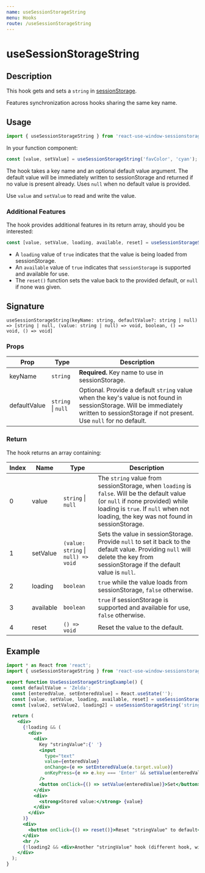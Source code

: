 ```yaml
---
name: useSessionStorageString
menu: Hooks
route: /useSessionStorageString
---
```



<h1>useSessionStorageString</h1>

## Description

This hook gets and sets a `string` in [sessionStorage](https://developer.mozilla.org/en-US/docs/Web/API/Window/sessionStorage). 

Features synchronization across hooks sharing the same key name.

## Usage

```jsx
import { useSessionStorageString } from 'react-use-window-sessionstorage';
```

In your function component:

```jsx
const [value, setValue] = useSessionStorageString('favColor', 'cyan');
```

The hook takes a key name and an optional default value argument. The default value will be immediately written to sessionStorage and returned if no value is present already. Uses `null` when no default value is provided.

Use `value` and `setValue` to read and write the value.

### Additional Features

The hook provides additional features in its return array, should you be interested:

```jsx
const [value, setValue, loading, available, reset] = useSessionStorageString('favColor', 'cyan');
```

- A `loading` value of `true` indicates that the value is being loaded from sessionStorage.
- An `available` value of `true` indicates that `sessionStorage` is supported and available for use. 
- The `reset()` function sets the value back to the provided default, or `null` if none was given.

## Signature

`useSessionStorageString(keyName: string, defaultValue?: string | null) => [string | null, (value: string | null) => void, boolean, () => void, () => void]`

### Props

| Prop | Type | Description |
|------|------|-------------|
| keyName | `string` | **Required.** Key name to use in sessionStorage. |
| defaultValue | `string` &#124; `null` | Optional. Provide a default `string` value when the key's value is not found in sessionStorage. Will be immediately written to sessionStorage if not present. Use `null` for no default. |

### Return

The hook returns an array containing:

| Index | Name | Type | Description |
|-------|------|------|-------------|
| 0 | value | `string` &#124; `null` | The `string` value from sessionStorage, when `loading` is `false`. Will be the default value (or `null` if none provided) while loading is `true`. If `null` when not loading, the key was not found in sessionStorage. |
| 1 | setValue | `(value: string` &#124; `null) => void` | Sets the value in sessionStorage. Provide `null` to set it back to the default value. Providing `null` will delete the key from sessionStorage if the default value is `null`. |
| 2 | loading | `boolean` | `true` while the value loads from sessionStorage, `false` otherwise. |
| 3 | available | `boolean` | `true` if sessionStorage is supported and available for use, `false` otherwise. |
| 4 | reset | `() => void` | Reset the value to the default. |

## Example

<div style={{border: 'solid 2px #67788a', padding: '20px'}}>
  <UseSessionStorageStringExample />
</div>

```jsx
import * as React from 'react';
import { useSessionStorageString } from 'react-use-window-sessionstorage';

export function UseSessionStorageStringExample() {
  const defaultValue = 'Zelda';
  const [enteredValue, setEnteredValue] = React.useState('');
  const [value, setValue, loading, available, reset] = useSessionStorageString('stringValue', defaultValue);
  const [value2, setValue2, loading2] = useSessionStorageString('stringValue', defaultValue);

  return (
    <div>
      {!loading && (
        <div>
          <div>
            Key "stringValue":{' '}
            <input
              type="text"
              value={enteredValue}
              onChange={e => setEnteredValue(e.target.value)}
              onKeyPress={e => e.key === 'Enter' && setValue(enteredValue)}
            />
            <button onClick={() => setValue(enteredValue)}>Set</button>
          </div>
          <div>
            <strong>Stored value:</strong> {value}
          </div>
        </div>
      )}
      <div>
        <button onClick={() => reset()}>Reset "stringValue" to default</button>
      </div>
      <hr />
      {!loading2 && <div>Another "stringValue" hook (different hook, will synchronize): {value2}</div>}
    </div>
  );
}
```